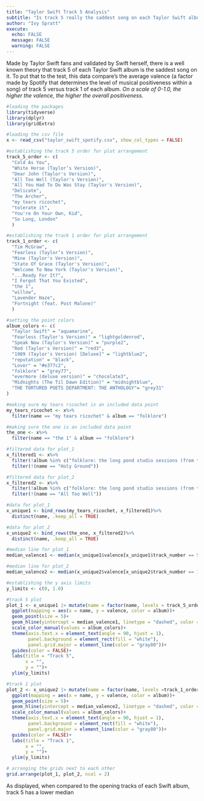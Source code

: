 ```yaml
---
title: "Taylor Swift Track 5 Analysis"
subtitle: "Is track 5 really the saddest song on each Taylor Swift album?"
author: "Ivy Spratt"
execute:
  echo: FALSE
  message: FALSE
  warning: FALSE
---
```


Made by Taylor Swift fans and validated by Swift herself, there is a well known theory that track 5 of each Taylor Swift album is the saddest song on it. To put that to the test, this data compare's the average valence (a factor made by Spotify that determines the level of musical positiveness within a song) of track 5 versus track 1 of each album. *On a scale of 0-1.0, the higher the valence, the higher the overall positiveness.* 



```r
#loading the packages
library(tidyverse)
library(dplyr)
library(gridExtra)
```

```r
#loading the csv file
x <- read_csv("taylor_swift_spotify.csv", show_col_types = FALSE)
```

```r
#establishing the track 5 order for plot arrangement
track_5_order <- c(
  "Cold As You",
  "White Horse (Taylor’s Version)",
  "Dear John (Taylor's Version)",
  "All Too Well (Taylor's Version)",
  "All You Had To Do Was Stay (Taylor's Version)",
  "Delicate",
  "The Archer",
  "my tears ricochet",
  "tolerate it",
  "You're On Your Own, Kid",
  "So Long, London"
  )
```

```r
#establishing the track 1 order for plot arrangement
track_1_order <- c(
  "Tim McGraw",
  "Fearless (Taylor’s Version)",
  "Mine (Taylor's Version)",
  "State Of Grace (Taylor's Version)",
  "Welcome To New York (Taylor's Version)",
  "...Ready For It?",
  "I Forgot That You Existed",
  "the 1",
  "willow",
  "Lavender Haze",
  "Fortnight (feat. Post Malone)"
  )
```


```r
#setting the point colors
album_colors <- c(
  "Taylor Swift" = "aquamarine",                   
  "Fearless (Taylor's Version)" = "lightgoldenrod",    
  "Speak Now (Taylor's Version)" = "purple2",   
  "Red (Taylor's Version)" = "red3",         
  "1989 (Taylor's Version) [Deluxe]" = "lightblue2",
  "reputation" = "black",                     
  "Lover" = "#e377c2",                          
  "folklore" = "grey77",                       
  "evermore (deluxe version)" = "chocolate3",       
  "Midnights (The Til Dawn Edition)" = "midnightblue",
  "THE TORTURED POETS DEPARTMENT: THE ANTHOLOGY"= "grey31" 
)
```


```r
#making sure my tears ricochet is an included data point
my_tears_ricochet <- x%>%
  filter(name == "my tears ricochet" & album == "folklore")
```

```r
#making sure the one is an included data point
the_one <- x%>%
  filter(name == "the 1" & album == "folklore")
```


```r
#filtered data for plot_1
x_filtered1 <- x%>%
  filter(!album %in% c("folklore: the long pond studio sessions (from the Disney+ special) [deluxe edition]", "Speak Now World Tour Live", "Live From Clear Channel Stripped 2008", "1989 (Deluxe)", "Fearless (Platinum Edition)", "Speak Now", "reputation Stadium Tour Suprise Song Playlist", "Speak Now (Deluxe Package)", "1989"))%>%
  filter(!(name == "Holy Ground"))
```

```r
#filtered data for plot_2
x_filtered2 <- x%>%
  filter(!album %in% c("folklore: the long pond studio sessions (from the Disney+ special) [deluxe edition]", "Speak Now World Tour Live", "Live From Clear Channel Stripped 2008", "1989 (Deluxe)", "Fearless (Platinum Edition)", "Speak Now", "reputation Stadium Tour Suprise Song Playlist", "Speak Now (Deluxe Package)", "1989", "folklore (deluxe edition)"))%>%
  filter(!(name == "All Too Well"))
```


```r
#data for plot_1
x_unique1 <- bind_rows(my_tears_ricochet, x_filtered1)%>%
  distinct(name, .keep_all = TRUE)
```

```r
#data for plot_2
x_unique2 <- bind_rows(the_one, x_filtered2)%>%
  distinct(name, .keep_all = TRUE)
```

```r
#median line for plot_1
median_valence1 <- median(x_unique1$valence[x_unique1$track_number == 5], na.rm = TRUE)
```

```r
#median line for plot_2
median_valence2 <- median(x_unique2$valence[x_unique2$track_number == 1], na.rm = TRUE)
```


```r
#establishing the y axis limits
y_limits <- c(0, 1.0)
```


```r
#track 5 plot
plot_1 <- x_unique1 |> mutate(name = factor(name, levels = track_5_order)) |> arrange(name) |> filter(track_number == 5) |> 
  ggplot(mapping = aes(x = name, y = valence, color = album))+
  geom_point(size = 5)+
  geom_hline(yintercept = median_valence1, linetype = "dashed", color = "red")+
  scale_color_manual(values = album_colors)+
  theme(axis.text.x = element_text(angle = 90, hjust = 1),
        panel.background = element_rect(fill = "white"),
        panel.grid.major = element_line(color = "gray80"))+
  guides(color = FALSE)+
  labs(title = "Track 5",
       x = "",
       y = "")+
  ylim(y_limits)
```

```r
#track 1 plot
plot_2 <- x_unique2 |> mutate(name = factor(name, levels =track_1_order)) |> arrange(name) |> filter(track_number == 1) |> 
  ggplot(mapping = aes(x = name, y = valence, color = album))+
  geom_point(size = 5)+
  geom_hline(yintercept = median_valence2, linetype = "dashed", color = "red")+
  scale_color_manual(values = album_colors)+
  theme(axis.text.x = element_text(angle = 90, hjust = 1),
        panel.background = element_rect(fill = "white"),
        panel.grid.major = element_line(color = "gray80"))+
  guides(color = FALSE)+
  labs(title = "Track 1",
       x = "",
       y = "")+
  ylim(y_limits)

```

```r
# arranging the grids next to each other
grid.arrange(plot_1, plot_2, ncol = 2)
```

As displayed, when compared to the opening tracks of each Swift album, track 5 has a lower median 
